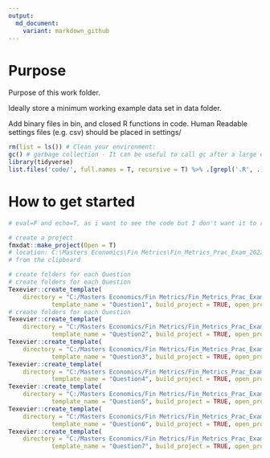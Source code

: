 ```yaml
---
output:
  md_document:
    variant: markdown_github
---
```


# Purpose

Purpose of this work folder.

Ideally store a minimum working example data set in data folder.

Add binary files in bin, and closed R functions in code. Human Readable settings files (e.g. csv) should be placed in settings/


```r

rm(list = ls()) # Clean your environment:
gc() # garbage collection - It can be useful to call gc after a large object has been removed, as this may prompt R to return memory to the operating system.
library(tidyverse)
list.files('code/', full.names = T, recursive = T) %>% .[grepl('.R', .)] %>% as.list() %>% walk(~source(.))
```


# How to get started
```r
# eval=F and echo=T, as i want to see the code but I don't want it to run again

# create a project
fmxdat::make_project(Open = T)
# location: C:\Masters Economics\Fin Metrics\Fin_Metrics_Prac_Exam_2022\Fin_Metrics_Prac_Exam_2022
# from the clipboard

# create folders for each Question
# create folders for each Question
Texevier::create_template(
    directory = "C:/Masters Economics/Fin Metrics/Fin_Metrics_Prac_Exam_2022/Fin_Metrics_Prac_Exam_2022",
            template_name = "Question1", build_project = TRUE, open_project = FALSE)
# create folders for each Question
Texevier::create_template(
    directory = "C:/Masters Economics/Fin Metrics/Fin_Metrics_Prac_Exam_2022/Fin_Metrics_Prac_Exam_2022",
            template_name = "Question2", build_project = TRUE, open_project = FALSE)# create folders for each Question
Texevier::create_template(
    directory = "C:/Masters Economics/Fin Metrics/Fin_Metrics_Prac_Exam_2022/Fin_Metrics_Prac_Exam_2022",
            template_name = "Question3", build_project = TRUE, open_project = FALSE)# create folders for each Question
Texevier::create_template(
    directory = "C:/Masters Economics/Fin Metrics/Fin_Metrics_Prac_Exam_2022/Fin_Metrics_Prac_Exam_2022",
            template_name = "Question4", build_project = TRUE, open_project = FALSE)# create folders for each Question
Texevier::create_template(
    directory = "C:/Masters Economics/Fin Metrics/Fin_Metrics_Prac_Exam_2022/Fin_Metrics_Prac_Exam_2022",
            template_name = "Question5", build_project = TRUE, open_project = FALSE)# create folders for each Question
Texevier::create_template(
    directory = "C:/Masters Economics/Fin Metrics/Fin_Metrics_Prac_Exam_2022/Fin_Metrics_Prac_Exam_2022",
            template_name = "Question6", build_project = TRUE, open_project = FALSE)# create folders for each Question
Texevier::create_template(
    directory = "C:/Masters Economics/Fin Metrics/Fin_Metrics_Prac_Exam_2022/Fin_Metrics_Prac_Exam_2022",
            template_name = "Question7", build_project = TRUE, open_project = FALSE)


```
